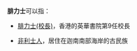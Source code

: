 '''腓力士'''可以指：
*[[腓力士(校長)|腓力士(校長)]]，香港的英華書院第9任校長

*[[非利士人|非利士人]]，居住在迦南南部海岸的古民族

{{disambig|cat=三字消歧義}}